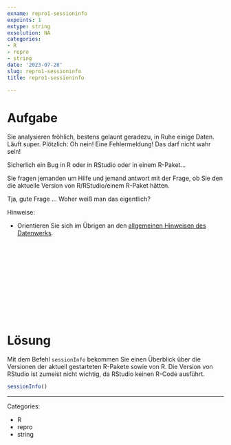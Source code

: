 ```yaml
---
exname: repro1-sessioninfo
expoints: 1
extype: string
exsolution: NA
categories:
- R
- repro
- string
date: '2023-07-28'
slug: repro1-sessioninfo
title: repro1-sessioninfo

---
```





# Aufgabe

Sie analysieren fröhlich, bestens gelaunt geradezu, in Ruhe einige Daten.
Läuft super.
Plötzlich: Oh nein! Eine Fehlermeldung! Das darf nicht wahr sein!

Sicherlich ein Bug in R oder in RStudio oder in einem R-Paket...

Sie fragen jemanden um Hilfe und jemand antwort mit der Frage, ob Sie den die aktuelle Version von R/RStudio/einem R-Paket hätten.

Tja, gute Frage ... Woher weiß man das eigentlich?


Hinweise:

- Orientieren Sie sich im Übrigen an den [allgemeinen Hinweisen des Datenwerks](https://datenwerk.netlify.app/hinweise).





</br>
</br>
</br>
</br>
</br>
</br>
</br>
</br>
</br>
</br>

# Lösung


Mit dem Befehl `sessionInfo` bekommen Sie einen Überblick über die Versionen der aktuell gestarteten R-Pakete sowie von R.
Die Version von RStudio ist zumeist nicht wichtig, da RStudio keinen R-Code ausführt.


```r
sessionInfo()
```




---

Categories: 

- R
- repro
- string

